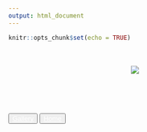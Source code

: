 ```yaml
---
output: html_document
---
```


```r
knitr::opts_chunk$set(echo = TRUE)
```

<center>




<br><br>
<img src="resume_colorful.png">

</center>

<br><br><br>

<div  align="center" id="footer">
  <button type="button" class="btn btn-primary disabled" ><a href="gallery.html" style="color:white" >Gallery</a></button>
  <button type="button" class="btn btn-primary disabled"><a href="index.html" style="color:white">Home</a></button>
</div>
